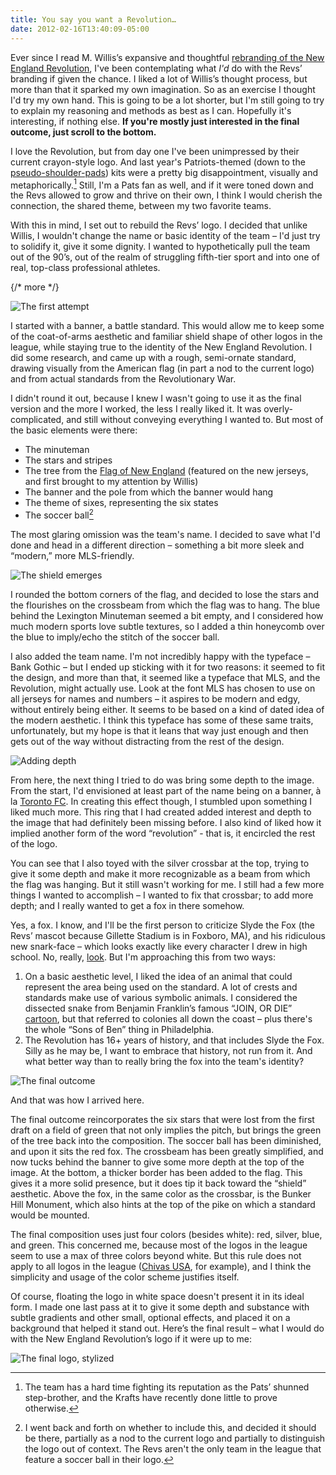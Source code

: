 ```yaml
---
title: You say you want a Revolution…
date: 2012-02-16T13:40:09-05:00
---
```



Ever since I read M. Willis’s expansive and thoughtful [rebranding of the New England Revolution](http://mwl.li/rev-reboot), I've been contemplating what _I'd_ do with the Revs’ branding if given the chance. I liked a lot of Willis’s thought process, but more than that it sparked my own imagination. So as an exercise I thought I'd try my own hand. This is going to be a lot shorter, but I'm still going to try to explain my reasoning and methods as best as I can. Hopefully it's interesting, if nothing else. **If you're mostly just interested in the final outcome, just scroll to the bottom.**

I love the Revolution, but from day one I've been unimpressed by their current crayon-style logo. And last year's Patriots-themed (down to the [pseudo-shoulder-pads](http://a.espncdn.com/espn360/images/so/mls/202830.jpg)) kits were a pretty big disappointment, visually and metaphorically.[^1] Still, I'm a Pats fan as well, and if it were toned down and the Revs allowed to grow and thrive on their own, I think I would cherish the connection, the shared theme, between my two favorite teams.

With this in mind, I set out to rebuild the Revs’ logo. I decided that unlike Willis, I wouldn't change the name or basic identity of the team – I'd just try to solidify it, give it some dignity. I wanted to hypothetically pull the team out of the 90’s, out of the realm of struggling fifth-tier sport and into one of real, top-class professional athletes.

{/* more */}

<Image src={crest1} alt="The first attempt" class="thumb align-center" />

I started with a banner, a battle standard. This would allow me to keep some of the coat-of-arms aesthetic and familiar shield shape of other logos in the league, while staying true to the identity of the New England Revolution. I did some research, and came up with a rough, semi-ornate standard, drawing visually from the American flag (in part a nod to the current logo) and from actual standards from the Revolutionary War.

I didn't round it out, because I knew I wasn't going to use it as the final version and the more I worked, the less I really liked it. It was overly-complicated, and still without conveying everything I wanted to. But most of the basic elements were there:

- The minuteman
- The stars and stripes
- The tree from the [Flag of New England](http://en.wikipedia.org/wiki/File:New_England_pine_flag.svg) (featured on the new jerseys, and first brought to my attention by Willis)
- The banner and the pole from which the banner would hang
- The theme of sixes, representing the six states
- The soccer ball[^2]

The most glaring omission was the team's name. I decided to save what I'd done and head in a different direction – something a bit more sleek and “modern,” more MLS-friendly.

<Image src={crest2} alt="The shield emerges" class="thumb align-center" />

I rounded the bottom corners of the flag, and decided to lose the stars and the flourishes on the crossbeam from which the flag was to hang. The blue behind the Lexington Minuteman seemed a bit empty, and I considered how much modern sports love subtle textures, so I added a thin honeycomb over the blue to imply/echo the stitch of the soccer ball.

I also added the team name. I'm not incredibly happy with the typeface – Bank Gothic – but I ended up sticking with it for two reasons: it seemed to fit the design, and more than that, it seemed like a typeface that MLS, and the Revolution, might actually use. Look at the font MLS has chosen to use on all jerseys for names and numbers – it aspires to be modern and edgy, without entirely being either. It seems to be based on a kind of dated idea of the modern aesthetic. I think this typeface has some of these same traits, unfortunately, but my hope is that it leans that way just enough and then gets out of the way without distracting from the rest of the design.

<Image src={crest3} alt="Adding depth" class="thumb align-center" />

From here, the next thing I tried to do was bring some depth to the image. From the start, I'd envisioned at least part of the name being on a banner, à la [Toronto FC](http://www.sportslogos.net/logo.php?id=0gfaomjubvw58whdep6w). In creating this effect though, I stumbled upon something I liked much more. This ring that I had created added interest and depth to the image that had definitely been missing before. I also kind of liked how it implied another form of the word “revolution” - that is, it encircled the rest of the logo.

You can see that I also toyed with the silver crossbar at the top, trying to give it some depth and make it more recognizable as a beam from which the flag was hanging. But it still wasn't working for me. I still had a few more things I wanted to accomplish – I wanted to fix that crossbar; to add more depth; and I really wanted to get a fox in there somehow.

Yes, a fox. I know, and I'll be the first person to criticize Slyde the Fox (the Revs’ mascot because Gillette Stadium is in Foxboro, MA), and his ridiculous new snark-face – which looks exactly like every character I drew in high school. No, really, [look](http://confused.bensaufley.com/64). But I'm approaching this from two ways:

1. On a basic aesthetic level, I liked the idea of an animal that could represent the area being used on the standard. A lot of crests and standards make use of various symbolic animals. I considered the dissected snake from Benjamin Franklin’s famous “JOIN, OR DIE” [cartoon](http://en.wikipedia.org/wiki/Join,_or_Die), but that referred to colonies all down the coast – plus there's the whole “Sons of Ben” thing in Philadelphia.
2. The Revolution has 16+ years of history, and that includes Slyde the Fox. Silly as he may be, I want to embrace that history, not run from it. And what better way than to really bring the fox into the team's identity?

<Image src={crest4} alt="The final outcome" class="thumb align-center" />

And that was how I arrived here.

The final outcome reincorporates the six stars that were lost from the first draft on a field of green that not only implies the pitch, but brings the green of the tree back into the composition. The soccer ball has been diminished, and upon it sits the red fox. The crossbeam has been greatly simplified, and now tucks behind the banner to give some more depth at the top of the image. At the bottom, a thicker border has been added to the flag. This gives it a more solid presence, but it does tip it back toward the “shield” aesthetic. Above the fox, in the same color as the crossbar, is the Bunker Hill Monument, which also hints at the top of the pike on which a standard would be mounted.

The final composition uses just four colors (besides white): red, silver, blue, and green. This concerned me, because most of the logos in the league seem to use a max of three colors beyond white. But this rule does not apply to all logos in the league ([Chivas USA](http://www.sportslogos.net/logo.php?id=03zmnqeyastoeb3leeyoen7kr), for example), and I think the simplicity and usage of the color scheme justifies itself.

Of course, floating the logo in white space doesn't present it in its ideal form. I made one last pass at it to give it some depth and substance with subtle gradients and other small, optional effects, and placed it on a background that helped it stand out. Here’s the final result – what I would do with the New England Revolution’s logo if it were up to me:

<Image src={crest4Gradient} alt="The final logo, stylized" class="thumb align-center" />

[^1]: The team has a hard time fighting its reputation as the Pats’ shunned step-brother, and the Krafts have recently done little to prove otherwise.
[^2]: I went back and forth on whether to include this, and decided it should be there, partially as a nod to the current logo and partially to distinguish the logo out of context. The Revs aren't the only team in the league that feature a soccer ball in their logo.
